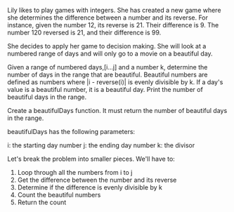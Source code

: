 Lily likes to play games with integers. She has created a new game where she determines the difference between a number and its reverse. 
For instance, given the number 12, its reverse is 21. Their difference is 9. 
The number 120 reversed is 21, and their difference is 99.

She decides to apply her game to decision making. 
She will look at a numbered range of days and will only go to a movie on a beautiful day.

Given a range of numbered days,[i...j] and a number k, determine the number of days in the range that are beautiful. 
Beautiful numbers are defined as numbers where |i - reverse(i)| is evenly divisible by k. 
If a day's value is a beautiful number, it is a beautiful day. Print the number of beautiful days in the range.

Create a beautifulDays function. It must return the number of beautiful days in the range.

beautifulDays has the following parameters:

i: the starting day number
j: the ending day number
k: the divisor

Let's break the problem into smaller pieces. We'll have to:

1. Loop through all the numbers from i to j
2. Get the difference between the number and its reverse
3. Determine if the difference is evenly divisible by k
4. Count the beautiful numbers
5. Return the count